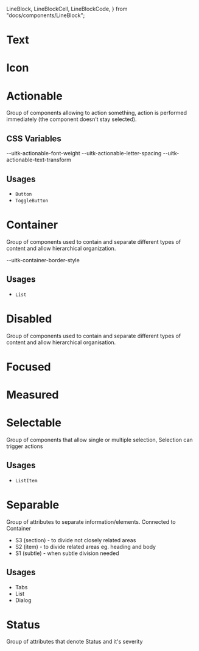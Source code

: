   LineBlock,
  LineBlockCell,
  LineBlockCode,
} from "docs/components/LineBlock";


<Meta title="Documentation/Styles and Theming/Characteristics" />

# Text

<Canvas>
  <Story name="Text">
    <DocGrid>
      <ColorBlock colorVar="--uitk-text-primary-color" />
      <ColorBlock colorVar="--uitk-text-primary-color-disabled" />
      <ColorBlock colorVar="--uitk-text-secondary-color" />
      <ColorBlock colorVar="--uitk-text-secondary-color-disabled" />
      <ColorBlock colorVar="--uitk-text-growth-indicator-up-color" />
      <ColorBlock colorVar="--uitk-text-growth-indicator-down-color" />
    </DocGrid>
  </Story>
</Canvas>

# Icon

<Canvas>
  <Story name="Icon">
    <DocGrid>
      <ColorBlock colorVar="--uitk-icon-primary-color" />
      <ColorBlock colorVar="--uitk-icon-primary-color-disabled" />
    </DocGrid>
  </Story>
</Canvas>

# Actionable

Group of components allowing to action something, action is performed
immediately (the component doesn’t stay selected).

## CSS Variables

<Canvas>
  <Story name="Actionable Misc">
    <DocGrid>
      <TextAlignBlock textAlign="--uitk-actionable-text-align" />
      <BlankBlockCell />
      <BlankBlockCode>--uitk-actionable-font-weight</BlankBlockCode>
      <BlankBlockCell />
      <BlankBlockCode>--uitk-actionable-letter-spacing</BlankBlockCode>
      <BlankBlockCell />
      <BlankBlockCode>--uitk-actionable-text-transform</BlankBlockCode>
      <CornerBlock cornerRadius="--uitk-actionable-border-radius" />
    </DocGrid>
  </Story>
</Canvas>

<Canvas>
  <Story name="Actionable CTA Colors">
    <DocGrid>
      <ColorBlock colorVar="--uitk-actionable-cta-text-color" />
      <ColorBlock colorVar="--uitk-actionable-cta-background" />
      <ColorBlock colorVar="--uitk-actionable-cta-icon-color" />
      <ColorBlock colorVar="--uitk-actionable-cta-text-color-active" />
      <ColorBlock colorVar="--uitk-actionable-cta-background-active" />
      <ColorBlock colorVar="--uitk-actionable-cta-icon-color-active" />
      <ColorBlock colorVar="--uitk-actionable-cta-text-color-hover" />
      <ColorBlock colorVar="--uitk-actionable-cta-background-hover" />
      <ColorBlock colorVar="--uitk-actionable-cta-icon-color-hover" />
      <ColorBlock colorVar="--uitk-actionable-cta-text-color-disabled" />
      <ColorBlock colorVar="--uitk-actionable-cta-icon-color-disabled" />
      <ColorBlock colorVar="--uitk-actionable-cta-background-disabled" />
    </DocGrid>
  </Story>
</Canvas>

<Canvas>
  <Story name="Actionable Primary Colors">
    <DocGrid>
      <ColorBlock colorVar="--uitk-actionable-primary-text-color" />
      <ColorBlock colorVar="--uitk-actionable-primary-background" />
      <ColorBlock colorVar="--uitk-actionable-primary-icon-color" />
      <ColorBlock colorVar="--uitk-actionable-primary-text-color-active" />
      <ColorBlock colorVar="--uitk-actionable-primary-background-active" />
      <ColorBlock colorVar="--uitk-actionable-primary-icon-color-active" />
      <ColorBlock colorVar="--uitk-actionable-primary-text-color-hover" />
      <ColorBlock colorVar="--uitk-actionable-primary-background-hover" />
      <ColorBlock colorVar="--uitk-actionable-primary-icon-color-hover" />
      <ColorBlock colorVar="--uitk-actionable-primary-text-color-disabled" />
      <ColorBlock colorVar="--uitk-actionable-primary-icon-color-disabled" />
      <ColorBlock colorVar="--uitk-actionable-primary-background-disabled" />
    </DocGrid>
  </Story>
</Canvas>

<Canvas>
  <Story name="Actionable Secondary Colors">
    <DocGrid>
      <ColorBlock colorVar="--uitk-actionable-secondary-text-color" />
      <ColorBlock colorVar="--uitk-actionable-secondary-background" />
      <ColorBlock colorVar="--uitk-actionable-secondary-icon-color" />
      <ColorBlock colorVar="--uitk-actionable-secondary-text-color-active" />
      <ColorBlock colorVar="--uitk-actionable-secondary-background-active" />
      <ColorBlock colorVar="--uitk-actionable-secondary-icon-color-active" />
      <ColorBlock colorVar="--uitk-actionable-secondary-text-color-hover" />
      <ColorBlock colorVar="--uitk-actionable-secondary-background-hover" />
      <ColorBlock colorVar="--uitk-actionable-secondary-icon-color-hover" />
      <ColorBlock colorVar="--uitk-actionable-secondary-text-color-disabled" />
      <ColorBlock colorVar="--uitk-actionable-secondary-icon-color-disabled" />
      <ColorBlock colorVar="--uitk-actionable-secondary-background-disabled" />
    </DocGrid>
  </Story>
</Canvas>

## Usages

- `Button`
- `ToggleButton`

# Container

Group of components used to contain and separate different types of content and
allow hierarchical organization.

<Canvas>
  <Story name="Container">
    <DocGrid>
      <ColorBlock colorVar="--uitk-container-low-emphasis-background" />
      <ColorBlock colorVar="--uitk-container-med-emphasis-background" />
      <ColorBlock colorVar="--uitk-container-low-emphasis-border-color" />
      <LineBlock lineWidth="--uitk-container-border-width" />
      <LineBlockCell />
      <LineBlockCode>--uitk-container-border-style</LineBlockCode>
      <CornerBlock cornerRadius="--uitk-container-border-radius" />
    </DocGrid>
  </Story>
</Canvas>

## Usages

- `List`

# Disabled

Group of components used to contain and separate different types of content and allow hierarchical organisation.

# Focused

<Canvas>
  <Story name="Focused">
    <DocGrid>
      <ColorBlock colorVar="--uitk-focused-color" />
      <ColorBlock colorVar="--uitk-focused-outline-style" />
      <ColorBlock colorVar="--uitk-focused-outline-offset" />
      <ColorBlock colorVar="--uitk-focused-line-width" />
      <ColorBlock colorVar="--uitk-focused-outline" />
    </DocGrid>
  </Story>
</Canvas>

# Measured

<Canvas>
  <Story name="Measured">
    <DocGrid>
      <ColorBlock colorVar="--uitk-measured-med-emphasis-track-color" />
      <ColorBlock colorVar="--uitk-measured-text-color-active" />
    </DocGrid>
  </Story>
</Canvas>

# Selectable

Group of components that allow single or multiple selection, Selection can
trigger actions

<Canvas>
  <Story name="Selectable">
    <DocGrid>
      <ColorBlock colorVar="--uitk-selectable-text-color" />
      <ColorBlock colorVar="--uitk-selectable-text-color-active" />
      <ColorBlock colorVar="--uitk-selectable-background" />
      <ColorBlock colorVar="--uitk-selectable-background-hover" />
      <ColorBlock colorVar="--uitk-selectable-background-active" />
      <TextAlignBlock textAlign="--uitk-selectable-default-text-align" />
    </DocGrid>
  </Story>
</Canvas>

## Usages

- `ListItem`

# Separable

Group of attributes to separate information/elements.
Connected to Container

- S3 (section) - to divide not closely related areas
- S2 (item) - to divide related areas eg. heading and body
- S1 (subtle) - when subtle division needed

<Canvas>
  <Story name="Separable">
    <DocGrid>
      <ColorBlock colorVar="--uitk-separable-section-color" />
      <ColorBlock colorVar="--uitk-separable-item-color" />
      <ColorBlock colorVar="--uitk-separable-subtle-color" />
    </DocGrid>
  </Story>
</Canvas>

## Usages

- Tabs
- List
- Dialog

# Status

Group of attributes that denote Status and it's severity

<Canvas>
  <Story name="Status">
    <DocGrid>
      <ColorBlock colorVar="--uitk-status-info-color" />
      <ColorBlock colorVar="--uitk-status-error-color" />
      <ColorBlock colorVar="--uitk-status-warning-color" />
      <ColorBlock colorVar="--uitk-status-success-color" />
      <ColorBlock colorVar="--uitk-status-info-med-emphasis-background" />
      <ColorBlock colorVar="--uitk-status-error-med-emphasis-background" />
      <ColorBlock colorVar="--uitk-status-warning-med-emphasis-background" />
      <ColorBlock colorVar="--uitk-status-success-med-emphasis-background" />
    </DocGrid>
  </Story>
</Canvas>
